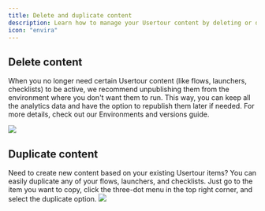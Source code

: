 ```yaml
---
title: Delete and duplicate content
description: Learn how to manage your Usertour content by deleting or duplicating flows, launchers, and checklists.
icon: "envira"
---
```


## Delete content

When you no longer need certain Usertour content (like flows, launchers, checklists) to be active, we recommend unpublishing them from the environment where you don't want them to run. This way, you can keep all the analytics data and have the option to republish them later if needed. For more details, check out our Environments and versions guide.

![](/images/content-delete-2.png)

## Duplicate content

Need to create new content based on your existing Usertour items? You can easily duplicate any of your flows, launchers, and checklists. Just go to the item you want to copy, click the three-dot menu in the top right corner, and select the duplicate option.
![](/images/content-delete.png)